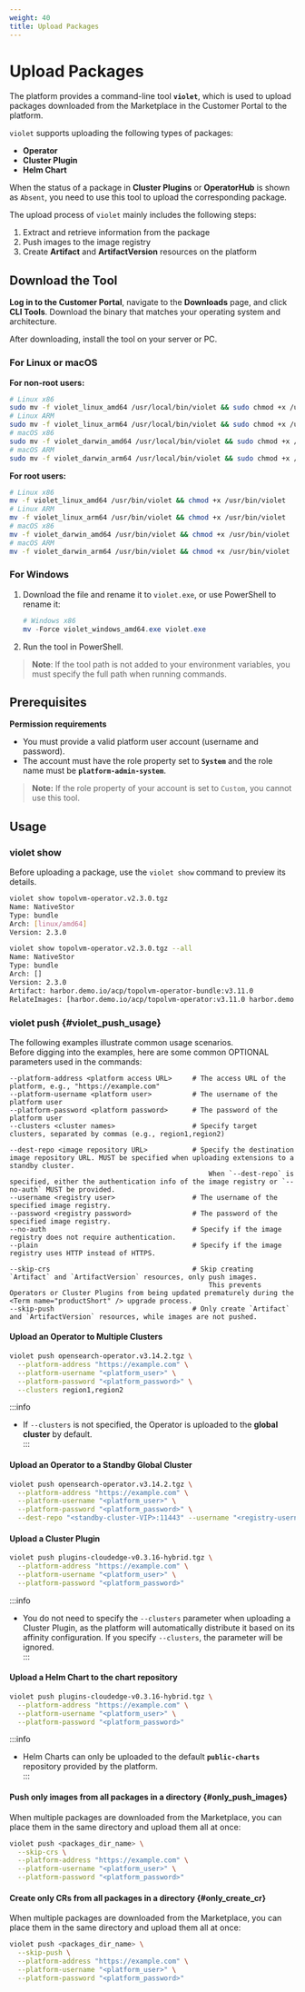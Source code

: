 ```yaml
---
weight: 40
title: Upload Packages
---
```


# Upload Packages

The platform provides a command-line tool **`violet`**, which is used to upload packages downloaded from the Marketplace in the <Term name="company" /> Customer Portal to the platform.

`violet` supports uploading the following types of packages:

* **Operator**
* **Cluster Plugin**
* **Helm Chart**

When the status of a package in **Cluster Plugins** or **OperatorHub** is shown as `Absent`, you need to use this tool to upload the corresponding package.

The upload process of `violet` mainly includes the following steps:

1. Extract and retrieve information from the package
2. Push images to the image registry
3. Create **Artifact** and **ArtifactVersion** resources on the platform

## Download the Tool

**Log in to the <Term name="company" /> Customer Portal**, navigate to the **Downloads** page, and click **CLI Tools**. Download the binary that matches your operating system and architecture.

After downloading, install the tool on your server or PC.

### For Linux or macOS

**For non-root users:**

```bash
# Linux x86
sudo mv -f violet_linux_amd64 /usr/local/bin/violet && sudo chmod +x /usr/local/bin/violet
# Linux ARM
sudo mv -f violet_linux_arm64 /usr/local/bin/violet && sudo chmod +x /usr/local/bin/violet
# macOS x86
sudo mv -f violet_darwin_amd64 /usr/local/bin/violet && sudo chmod +x /usr/local/bin/violet
# macOS ARM
sudo mv -f violet_darwin_arm64 /usr/local/bin/violet && sudo chmod +x /usr/local/bin/violet
```

**For root users:**

```bash
# Linux x86
mv -f violet_linux_amd64 /usr/bin/violet && chmod +x /usr/bin/violet
# Linux ARM
mv -f violet_linux_arm64 /usr/bin/violet && chmod +x /usr/bin/violet
# macOS x86
mv -f violet_darwin_amd64 /usr/bin/violet && chmod +x /usr/bin/violet
# macOS ARM
mv -f violet_darwin_arm64 /usr/bin/violet && chmod +x /usr/bin/violet
```

### For Windows

1. Download the file and rename it to `violet.exe`, or use PowerShell to rename it:

   ```powershell
   # Windows x86
   mv -Force violet_windows_amd64.exe violet.exe
   ```

2. Run the tool in PowerShell.

> **Note**: If the tool path is not added to your environment variables, you must specify the full path when running commands.

## Prerequisites

**Permission requirements**

* You must provide a valid platform user account (username and password).
* The account must have the role property set to **`System`** and the role name must be **`platform-admin-system`**.

> **Note:** If the role property of your account is set to `Custom`, you cannot use this tool.

## Usage

### violet show

Before uploading a package, use the `violet show` command to preview its details.

```bash
violet show topolvm-operator.v2.3.0.tgz
Name: NativeStor
Type: bundle
Arch: [linux/amd64]
Version: 2.3.0

violet show topolvm-operator.v2.3.0.tgz --all
Name: NativeStor
Type: bundle
Arch: []
Version: 2.3.0
Artifact: harbor.demo.io/acp/topolvm-operator-bundle:v3.11.0
RelateImages: [harbor.demo.io/acp/topolvm-operator:v3.11.0 harbor.demo.io/acp/topolvm:v3.11.0 harbor.demo.io/3rdparty/k8scsi/csi-provisioner:v3.00 ...]
```

### violet push \{#violet_push_usage}

The following examples illustrate common usage scenarios.  
Before digging into the examples, here are some common OPTIONAL parameters used in the commands:

```
--platform-address <platform access URL>     # The access URL of the platform, e.g., "https://example.com"
--platform-username <platform user>          # The username of the platform user
--platform-password <platform password>      # The password of the platform user
--clusters <cluster names>                   # Specify target clusters, separated by commas (e.g., region1,region2)

--dest-repo <image repository URL>           # Specify the destination image repository URL. MUST be specified when uploading extensions to a standby cluster.
                                                 When `--dest-repo` is specified, either the authentication info of the image registry or `--no-auth` MUST be provided.
--username <registry user>                   # The username of the specified image registry.
--password <registry password>               # The password of the specified image registry.
--no-auth                                    # Specify if the image registry does not require authentication.
--plain                                      # Specify if the image registry uses HTTP instead of HTTPS.

--skip-crs                                   # Skip creating `Artifact` and `ArtifactVersion` resources, only push images.
                                                 This prevents Operators or Cluster Plugins from being updated prematurely during the <Term name="productShort" /> upgrade process.
--skip-push                                  # Only create `Artifact` and `ArtifactVersion` resources, while images are not pushed.
```

#### Upload an Operator to Multiple Clusters

```bash
violet push opensearch-operator.v3.14.2.tgz \
  --platform-address "https://example.com" \
  --platform-username "<platform_user>" \
  --platform-password "<platform_password>" \
  --clusters region1,region2
```

:::info
* If `--clusters` is not specified, the Operator is uploaded to the **global cluster** by default.  
:::

#### Upload an Operator to a Standby Global Cluster
```bash
violet push opensearch-operator.v3.14.2.tgz \
  --platform-address "https://example.com" \
  --platform-username "<platform_user>" \
  --platform-password "<platform_password>" \
  --dest-repo "<standby-cluster-VIP>:11443" --username "<registry-username>" --password "<registry-password>"
```

#### Upload a Cluster Plugin

```bash
violet push plugins-cloudedge-v0.3.16-hybrid.tgz \
  --platform-address "https://example.com" \
  --platform-username "<platform_user>" \
  --platform-password "<platform_password>"
```

:::info
* You do not need to specify the `--clusters` parameter when uploading a Cluster Plugin, as the platform will automatically distribute it based on its affinity configuration.
If you specify `--clusters`, the parameter will be ignored.  
:::

#### Upload a Helm Chart to the chart repository

```bash
violet push plugins-cloudedge-v0.3.16-hybrid.tgz \
  --platform-address "https://example.com" \
  --platform-username "<platform_user>" \
  --platform-password "<platform_password>"
```

:::info
* Helm Charts can only be uploaded to the default **`public-charts`** repository provided by the platform.  
:::

#### Push only images from all packages in a directory \{#only_push_images}

When multiple packages are downloaded from the Marketplace, you can place them in the same directory and upload them all at once:

```bash
violet push <packages_dir_name> \
  --skip-crs \
  --platform-address "https://example.com" \
  --platform-username "<platform_user>" \
  --platform-password "<platform_password>"
```

#### Create only CRs from all packages in a directory \{#only_create_cr}

When multiple packages are downloaded from the Marketplace, you can place them in the same directory and upload them all at once:

```bash
violet push <packages_dir_name> \
  --skip-push \
  --platform-address "https://example.com" \
  --platform-username "<platform_user>" \
  --platform-password "<platform_password>"
```
